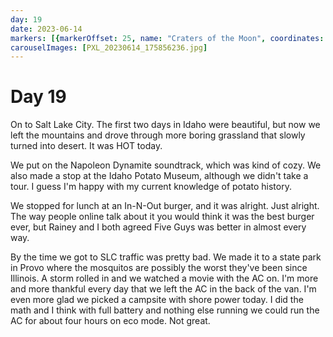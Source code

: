 ```yaml
---
day: 19
date: 2023-06-14
markers: [{markerOffset: 25, name: "Craters of the Moon", coordinates: [-113.4821, 43.1718]},{markerOffset: 25, name: "Provo", coordinates: [-111.6585, 40.2338]}]
carouselImages: [PXL_20230614_175856236.jpg]
---
```

# Day 19

On to Salt Lake City. The first two days in Idaho were beautiful, but now we left the mountains and drove through more boring grassland that slowly turned into desert. It was HOT today.

We put on the Napoleon Dynamite soundtrack, which was kind of cozy. We also made a stop at the Idaho Potato Museum, although we didn't take a tour. I guess I'm happy with my current knowledge of potato history.

We stopped for lunch at an In-N-Out burger, and it was alright. Just alright. The way people online talk about it you would think it was the best burger ever, but Rainey and I both agreed Five Guys was better in almost every way.

By the time we got to SLC traffic was pretty bad. We made it to a state park in Provo where the mosquitos are possibly the worst they've been since Illinois. A storm rolled in and we watched a movie with the AC on. I'm more and more thankful every day that we left the AC in the back of the van. I'm even more glad we picked a campsite with shore power today. I did the math and I think with full battery and nothing else running we could run the AC for about four hours on eco mode. Not great.
